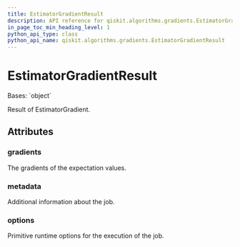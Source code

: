 ```yaml
---
title: EstimatorGradientResult
description: API reference for qiskit.algorithms.gradients.EstimatorGradientResult
in_page_toc_min_heading_level: 1
python_api_type: class
python_api_name: qiskit.algorithms.gradients.EstimatorGradientResult
---
```


# EstimatorGradientResult

<Class id="qiskit.algorithms.gradients.EstimatorGradientResult" isDedicatedPage={true} github="https://github.com/qiskit/qiskit/tree/stable/0.24/qiskit/algorithms/gradients/estimator_gradient_result.py" signature="EstimatorGradientResult(gradients, metadata, options)" modifiers="class">
  Bases: `object`

  Result of EstimatorGradient.

  ## Attributes

  ### gradients

  <Attribute id="qiskit.algorithms.gradients.EstimatorGradientResult.gradients" attributeTypeHint="list[np.ndarray]">
    The gradients of the expectation values.
  </Attribute>

  ### metadata

  <Attribute id="qiskit.algorithms.gradients.EstimatorGradientResult.metadata" attributeTypeHint="list[dict[str, Any]]">
    Additional information about the job.
  </Attribute>

  ### options

  <Attribute id="qiskit.algorithms.gradients.EstimatorGradientResult.options" attributeTypeHint="Options">
    Primitive runtime options for the execution of the job.
  </Attribute>
</Class>

